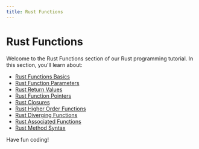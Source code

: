 ```yaml
---
title: Rust Functions
---
```


# Rust Functions

Welcome to the Rust Functions section of our Rust programming tutorial. In this section, you'll learn about:

- [Rust Functions Basics](./0-rust-functions-basics.mdx)
- [Rust Function Parameters](./1-rust-function-parameters.mdx)
- [Rust Return Values](./2-rust-return-values.mdx)
- [Rust Function Pointers](./3-rust-function-pointers.mdx)
- [Rust Closures](./4-rust-closures.mdx)
- [Rust Higher Order Functions](./5-rust-higher-order-functions.mdx)
- [Rust Diverging Functions](./6-rust-diverging-functions.mdx)
- [Rust Associated Functions](./7-rust-associated-functions.mdx)
- [Rust Method Syntax](./8-rust-method-syntax.mdx)

Have fun coding!